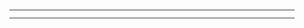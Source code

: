
<AlertBar
  iconVariant="info"
  IconNotification={InfoOutlinedIcon}
  IconClose={CloseOutlinedIcon}
  title="Notification title"
  description="Lorem ipsum dolor sit amet consectetur. Porta aliquet placerat velit pharetra malesuada."
  />
  <hr />
  <AlertBar
  iconVariant="check"
  IconNotification={InfoOutlinedIcon}
  IconClose={CloseOutlinedIcon}
  title="Notification title"
  description="Lorem ipsum dolor sit amet consectetur. Porta aliquet placerat velit pharetra malesuada."
  />
  <hr />
  <AlertBar
  iconVariant="error"
  IconNotification={InfoOutlinedIcon}
  IconClose={CloseOutlinedIcon}
  title="Notification title"
  description="Lorem ipsum dolor sit amet consectetur. Porta aliquet placerat velit pharetra malesuada."
  />

